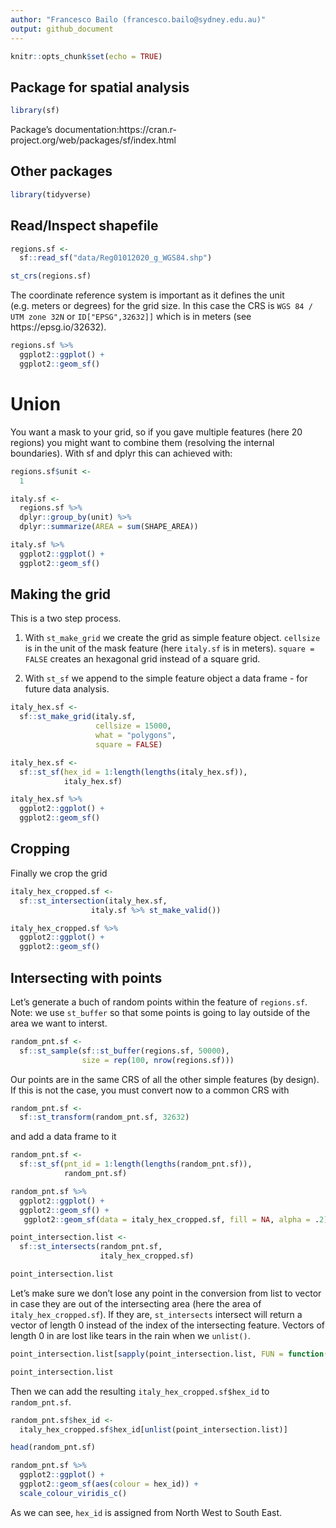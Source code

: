 ```yaml
---
author: "Francesco Bailo (francesco.bailo@sydney.edu.au)"
output: github_document
---
```


```r
knitr::opts_chunk$set(echo = TRUE)
```


## Package for spatial analysis

```r
library(sf) 
```

Package's documentation:https://cran.r-project.org/web/packages/sf/index.html

## Other packages

```r
library(tidyverse)
```


## Read/Inspect shapefile

```r
regions.sf <- 
  sf::read_sf("data/Reg01012020_g_WGS84.shp")
```

```r
st_crs(regions.sf)
```

The coordinate reference system is important as it defines the unit (e.g. meters or degrees) for the grid size. In this case the CRS is `WGS 84 / UTM zone 32N` or `ID["EPSG",32632]]` which is in meters (see https://epsg.io/32632).

```r
regions.sf %>%
  ggplot2::ggplot() +
  ggplot2::geom_sf()
```

# Union

You want a mask to your grid, so if you gave multiple features (here 20 regions) you might want to combine them (resolving the internal boundaries). With sf and dplyr this can achieved with:

```r
regions.sf$unit <- 
  1

italy.sf <- 
  regions.sf %>%
  dplyr::group_by(unit) %>%
  dplyr::summarize(AREA = sum(SHAPE_AREA))
```

```r
italy.sf %>%
  ggplot2::ggplot() +
  ggplot2::geom_sf()
```


## Making the grid

This is a two step process. 

1. With `st_make_grid` we create the grid as simple feature object. `cellsize` is in the unit of the mask feature (here `italy.sf` is in meters). `square = FALSE`  creates an hexagonal grid instead of a square grid.

2. With `st_sf` we append to the simple feature object a data frame - for future data analysis. 


```r
italy_hex.sf <-
  sf::st_make_grid(italy.sf,
                   cellsize = 15000,
                   what = "polygons",
                   square = FALSE)
```

```r
italy_hex.sf <-
  sf::st_sf(hex_id = 1:length(lengths(italy_hex.sf)),
            italy_hex.sf)
```

```r
italy_hex.sf %>%
  ggplot2::ggplot() +
  ggplot2::geom_sf()
```


## Cropping

Finally we crop the grid 

```r
italy_hex_cropped.sf <-
  sf::st_intersection(italy_hex.sf, 
                  italy.sf %>% st_make_valid())
```

```r
italy_hex_cropped.sf %>%
  ggplot2::ggplot() +
  ggplot2::geom_sf()
```

## Intersecting with points

Let's generate a buch of random points within the feature of `regions.sf`. Note: we use `st_buffer` so that some points is going to lay outside of the area we want to interst. 

```r
random_pnt.sf <- 
  sf::st_sample(sf::st_buffer(regions.sf, 50000), 
                size = rep(100, nrow(regions.sf)))
```

Our points are in the same CRS of all the other simple features (by design). If this is not the case, you must convert now to a common CRS with 

```r
random_pnt.sf <- 
  sf::st_transform(random_pnt.sf, 32632)
```

and add a data frame to it

```r
random_pnt.sf <-
  sf::st_sf(pnt_id = 1:length(lengths(random_pnt.sf)),
            random_pnt.sf)
```


```r
random_pnt.sf %>%
  ggplot2::ggplot() +
  ggplot2::geom_sf() +
   ggplot2::geom_sf(data = italy_hex_cropped.sf, fill = NA, alpha = .2)
```

```r
point_intersection.list <-
  sf::st_intersects(random_pnt.sf,
                    italy_hex_cropped.sf)
```

```r
point_intersection.list
```

Let's make sure we don't lose any point in the conversion from list to vector in case they are out of the intersecting area (here the area of `italy_hex_cropped.sf`). If they are, `st_intersects` intersect will return a vector of length 0 instead of the index of the intersecting feature. Vectors of length 0 in are lost like tears in the rain when we `unlist()`.

```r
point_intersection.list[sapply(point_intersection.list, FUN = function(x) length(x) == 0)] <- NA
```

```r
point_intersection.list
```

Then we can add the resulting `italy_hex_cropped.sf$hex_id` to `random_pnt.sf`.

```r
random_pnt.sf$hex_id <- 
  italy_hex_cropped.sf$hex_id[unlist(point_intersection.list)]
```

```r
head(random_pnt.sf)
```


```r
random_pnt.sf %>%
  ggplot2::ggplot() +
  ggplot2::geom_sf(aes(colour = hex_id)) +
  scale_colour_viridis_c()
```

As we can see, `hex_id` is assigned from North West to South East. 
